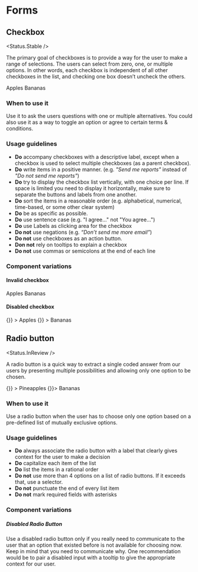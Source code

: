 
# Forms

## Checkbox

<Status.Stable />

The primary goal of checkboxes is to provide a way for the user to make a range of selections.
The users can select from zero, one, or multiple options. In other words, each checkbox is independent
of all other checkboxes in the list, and checking one box doesn’t uncheck the others.

<Playground>
  <Fragment>
    <Checkbox name="fruit" value="apples" id="apples" checked>
      Apples
    </Checkbox>
    <Checkbox name="fruit" value="bananas" id="bananas">
      Bananas
    </Checkbox>
  </Fragment>
</Playground>

<Props of={Checkbox} />

### When to use it

Use it to ask the users questions with one or multiple alternatives. You could also use it as a way to toggle
an option or agree to certain terms & conditions.

### Usage guidelines

- **Do** accompany checkboxes with a descriptive label, except when a checkbox is used to select
  multiple checkboxes (as a parent checkbox).
- **Do** write items in a positive manner. (e.g. _"Send me reports"_ instead of _"Do not send me reports"_)
- **Do** try to display the checkbox list vertically, with one choice per line. If space is
  limited you need to display it horizontally, make sure to separate the buttons and labels from one another.
- **Do** sort the items in a reasonable order (e.g. alphabetical, numerical, time-based, or some other clear system)
- **Do** be as specific as possible.
- **Do** use sentence case (e.g. "I agree..." not "You agree...")
- **Do** use Labels as clicking area for the checkbox
- **Do not** use negations (e.g. _“Don’t send me more email”_)
- **Do not** use checkboxes as an action button.
- **Don not** rely on tooltips to explain a checkbox
- **Do not** use commas or semicolons at the end of each line

### Component variations

#### Invalid checkbox

<Playground>
  <Fragment>
    <Checkbox name="fruit" value="apples" id="apples" invalid checked>
      Apples
    </Checkbox>
    <Checkbox name="fruit" value="bananas" id="bananas" invalid>
      Bananas
    </Checkbox>
  </Fragment>
</Playground>

#### Disabled checkbox

<Playground>
  <Fragment>
    <Checkbox
      name="fruit"
      value="apples"
      id="apples"
      disabled
      checked
      onChange={() => {}}
    >
      Apples
    </Checkbox>
    <Checkbox
      name="fruit"
      value="bananas"
      id="bananas"
      disabled
      onChange={() => {}}
    >
      Bananas
    </Checkbox>
  </Fragment>
</Playground>

## Radio button

<Status.InReview />

A radio button is a quick way to extract a single coded answer from our users by presenting multiple
possibilities and allowing only one option to be chosen.

<Playground>
  <Fragment>
    <RadioButton
      name="fruit"
      value="true"
      id="pineapples"
      checked
      onChange={() => {}}
    >
      Pineapples
    </RadioButton>
    <RadioButton name="fruit" value="bananas" id="bananas" onChange={() => {}}>
      Bananas
    </RadioButton>
  </Fragment>
</Playground>

<Props of={RadioButton} />

### When to use it

Use a radio button when the user has to choose only one option based on a pre-defined list of mutually
exclusive options.

### Usage guidelines

- **Do** always associate the radio button with a label that clearly gives context for the user to make a decision
- **Do** capitalize each item of the list
- **Do** list the items in a rational order
- **Do not** use more than 4 options on a list of radio buttons. If it exceeds that, use a selector.
- **Do not** punctuate the end of every list item
- **Do not** mark required fields with asterisks

### Component variations

##### Disabled Radio Button

Use a disabled radio button only if you really need to communicate to the user that an option that existed
before is not available for choosing now. Keep in mind that you need to communicate why. One recommendation
would be to pair a disabled input with a tooltip to give the appropriate context for our user.
